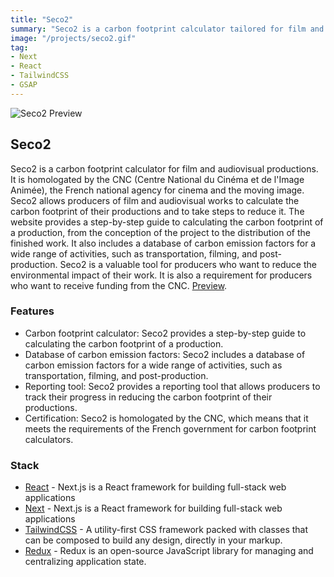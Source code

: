```yaml
---
title: "Seco2"
summary: "Seco2 is a carbon footprint calculator tailored for film and audiovisual productions. Employing a technology stack that includes React, Next.js, Redux, and Tailwind CSS, Seco2 has received official recognition from the CNC (Centre National du Cinéma et de l'Image Animée), the French national agency for cinema and the moving image."
image: "/projects/seco2.gif"
tag: 
- Next
- React
- TailwindCSS
- GSAP
---
```


![Seco2 Preview](/projects/seco2.gif)

## Seco2
Seco2 is a carbon footprint calculator for film and audiovisual productions. It is homologated by the CNC (Centre National du Cinéma et de l'Image Animée), the French national agency for cinema and the moving image. Seco2 allows producers of film and audiovisual works to calculate the carbon footprint of their productions and to take steps to reduce it. The website provides a step-by-step guide to calculating the carbon footprint of a production, from the conception of the project to the distribution of the finished work. It also includes a database of carbon emission factors for a wide range of activities, such as transportation, filming, and post-production. Seco2 is a valuable tool for producers who want to reduce the environmental impact of their work. It is also a requirement for producers who want to receive funding from the CNC. 
[Preview](https://www.seco2.fr/).

### Features
- Carbon footprint calculator: Seco2 provides a step-by-step guide to calculating the carbon footprint of a production.
- Database of carbon emission factors: Seco2 includes a database of carbon emission factors for a wide range of activities, such as transportation, filming, and post-production.
- Reporting tool: Seco2 provides a reporting tool that allows producers to track their progress in reducing the carbon footprint of their productions.
- Certification: Seco2 is homologated by the CNC, which means that it meets the requirements of the French government for carbon footprint calculators.


### Stack
- [React](https://nextjs.org) - Next.js is a React framework for building full-stack web applications
- [Next](https://nextjs.org) - Next.js is a React framework for building full-stack web applications
- [TailwindCSS](https://tailwindcss.com) - A utility-first CSS framework packed with classes that can be composed to build any design, directly in your markup.
- [Redux](https://redux.js.org) - Redux is an open-source JavaScript library for managing and centralizing application state.
